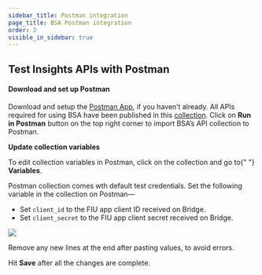 ```yaml
---
sidebar_title: Postman integration
page_title: BSA Postman integration
order: 2
visible_in_sidebar: true
---
```


## Test Insights APIs with Postman

#### Download and set up Postman

Download and setup the <a href="https://www.postman.com/downloads" target="_blank">Postman App</a>, if you haven’t already. All APIs required for using BSA have been published in this <a href="https://documenter.getpostman.com/view/15939114/2s93Jrw4mm" target="_blank">collection</a>. Click on **Run in Postman** button on the top right corner to import BSA’s API collection to Postman.

**Update collection variables**

<Callout type="tip">
    To edit collection variables in Postman, click on the collection and go to{" "}
    <strong>Variables</strong>.
</Callout>

<br />

Postman collection comes wth default test credentials. Set the following variable in the collection on Postman—

-   Set `client_id` to the FIU app client ID received on Bridge.
-   Set `client_secret` to the FIU app client secret received on Bridge.

![](https://storage.googleapis.com/strapi-assets/latest/Screenshot_2022-02-21_at_12.55.07_PM/Screenshot_2022-02-21_at_12.55.07_PM.png)

<Callout type="warning">
    Remove any new lines at the end after pasting values, to avoid errors.
</Callout>

<br />

Hit **Save** after all the changes are complete.

<WasPageHelpful />
